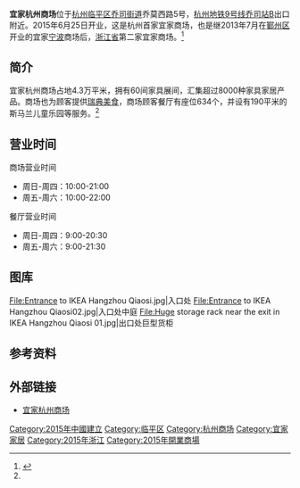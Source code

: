 '''宜家杭州商场'''位于[[杭州|杭州]][[临平区|临平区]][[乔司街道|乔司街道]]乔莫西路5号，[[杭州地铁9号线|杭州地铁9号线]][[乔司站_(杭州地铁)|乔司站]]B出口附近。2015年6月25日开业，这是杭州首家宜家商场，也是继2013年7月在[[鄞州区|鄞州区]]开业的宜家[[宁波|宁波]]商场后，[[浙江省|浙江省]]第二家宜家商场。<ref name="简介">{{cite web |url=http://news.qjwb.com.cn/yaowen/2015/0427/135185.shtml |language= |title=宜家家居杭州商场将于6月25日开业 |publisher=钱江晚报 |date=2015-04-27 |accessdate= |archive-date=2016-03-04 |archive-url=https://web.archive.org/web/20160304125228/http://news.qjwb.com.cn/yaowen/2015/0427/135185.shtml |dead-url=yes }}</ref>

== 简介 ==
宜家杭州商场占地4.3万平米，拥有60间家具展间，汇集超过8000种家具家居产品。商场也为顾客提供[[瑞典|瑞典]][[美食|美食]]，商场顾客餐厅有座位634个，并设有190平米的斯马兰儿童乐园等服务。<ref name="简介"/>

== 营业时间 ==
;商场营业时间
*周日-周四：10:00-21:00
*周五-周六：10:00-22:00

;餐厅营业时间
*周日-周四：9:00-20:30
*周五-周六：9:00-21:30

== 图库 ==
<gallery mode="packed">
File:Entrance to IKEA Hangzhou Qiaosi.jpg|入口处
File:Entrance to IKEA Hangzhou Qiaosi02.jpg|入口处中庭
File:Huge storage rack near the exit in IKEA Hangzhou Qiaosi 01.jpg|出口处巨型货柜
</gallery>

== 参考资料 ==
{{reflist}}

== 外部链接 ==
*[https://www.ikea.cn/cn/zh/stores/hangzhou/ 宜家杭州商场]{{Wayback|url=http://www.ikea.com/cn/zh/store/hangzhou |date=20150815211137 }}

{{DEFAULTSORT:}}
[[Category:2015年中國建立|Category:2015年中國建立]]
[[Category:临平区|Category:临平区]]
[[Category:杭州商场|Category:杭州商场]]
[[Category:宜家家居|Category:宜家家居]]
[[Category:2015年浙江|Category:2015年浙江]]
[[Category:2015年開業商場|Category:2015年開業商場]]